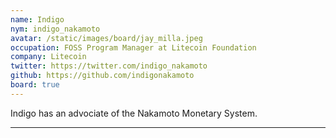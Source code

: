 ```yaml
---
name: Indigo
nym: indigo_nakamoto
avatar: /static/images/board/jay_milla.jpeg
occupation: FOSS Program Manager at Litecoin Foundation
company: Litecoin
twitter: https://twitter.com/indigo_nakamoto
github: https://github.com/indigonakamoto
board: true
---
```


Indigo has an advociate of the Nakamoto Monetary System. 

---


[tmibp]: https://enegnei.github.io/This-Month-In-Bitcoin-Privacy/
[cbdc]: https://hrf.org/cbdctracker/